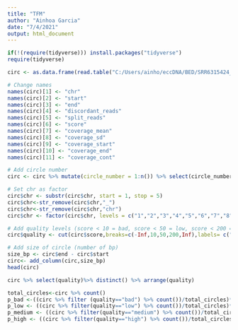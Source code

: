 ```yaml
---
title: "TFM"
author: "Ainhoa Garcia"
date: "7/4/2021"
output: html_document
---
```


```r
if(!(require(tidyverse))) install.packages("tidyverse")
require(tidyverse)
```


```r
circ <- as.data.frame(read.table("C:/Users/ainho/eccDNA/BED/SRR6315424_unknown_circle.bed",header = FALSE, sep="\t",stringsAsFactors=FALSE))
```
```r
# Change names
names(circ)[1] <- "chr"
names(circ)[2] <- "start"
names(circ)[3] <- "end"
names(circ)[4] <- "discordant_reads"
names(circ)[5] <- "split_reads"
names(circ)[6] <- "score"
names(circ)[7] <- "coverage_mean"
names(circ)[8] <- "coverage_sd"
names(circ)[9] <- "coverage_start"
names(circ)[10] <- "coverage_end"
names(circ)[11] <- "coverage_cont"
```

```r
# Add circle number
circ <- circ %>% mutate(circle_number = 1:n()) %>% select(circle_number, everything())

```

```r
# Set chr as factor
circ$chr <- substr(circ$chr, start = 1, stop = 5)
circ$chr<-str_remove(circ$chr,"_")
circ$chr<-str_remove(circ$chr,"chr")
circ$chr <- factor(circ$chr, levels = c("1","2","3","4","5","6","7","8","9","10","11","12","13","14","15","16","17","18","19","20","21","22","Un","M","X","Y"))
```
```r
# Add quality levels (score < 10 = bad, score < 50 = low, score < 200 = medium, score > 200 = high)
circ$quality <- cut(circ$score,breaks=c(-Inf,10,50,200,Inf),labels= c("bad","low", "medium", "high"),right = FALSE)

# Add size of circle (number of bp)
size_bp <- circ$end - circ$start
circ<- add_column(circ,size_bp)
head(circ)
```

```r
circ %>% select(quality)%>% distinct() %>% arrange(quality)
```
```r
total_circles<-circ %>% count()
p_bad <-((circ %>% filter (quality=="bad") %>% count())/total_circles)*100
p_low <- ((circ %>% filter(quality=="low") %>% count())/total_circles)*100
p_medium <- ((circ %>% filter(quality=="medium") %>% count())/total_circles)*100
p_high <- ((circ %>% filter(quality=="high") %>% count())/total_circles)*100
```

